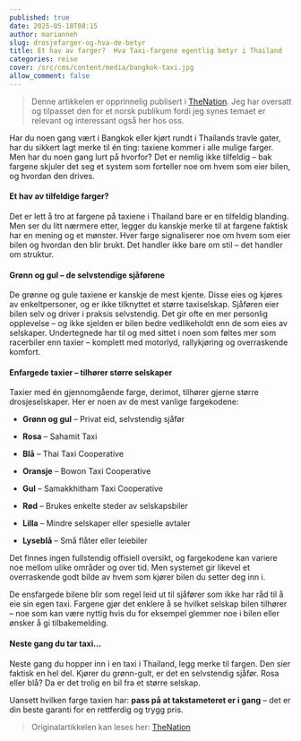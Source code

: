 ```yaml
---
published: true
date: 2025-05-18T08:15
author: marianneh
slug: drosjefarger-og-hva-de-betyr
title: Et hav av farger?  Hva Taxi-fargene egentlig betyr i Thailand
categories: reise
cover: /src/cms/content/media/bangkok-taxi.jpg
allow_comment: false
---
```

> Denne artikkelen er opprinnelig publisert i [TheNation](https://nationthailand.com). Jeg har oversatt og tilpasset den for et norsk publikum fordi jeg synes temaet er relevant og interessant også her hos oss.

Har du noen gang vært i Bangkok eller kjørt rundt i Thailands travle gater, har du sikkert lagt merke til én ting: taxiene kommer i alle mulige farger. Men har du noen gang lurt på hvorfor? Det er nemlig ikke tilfeldig – bak fargene skjuler det seg et system som forteller noe om hvem som eier bilen, og hvordan den drives.

#### Et hav av tilfeldige farger?

Det er lett å tro at fargene på taxiene i Thailand bare er en tilfeldig blanding. Men ser du litt nærmere etter, legger du kanskje merke til at fargene faktisk har en mening og et mønster. Hver farge signaliserer noe om hvem som eier bilen og hvordan den blir brukt. Det handler ikke bare om stil – det handler om struktur.

#### Grønn og gul – de selvstendige sjåførene

De grønne og gule taxiene er kanskje de mest kjente. Disse eies og kjøres av enkeltpersoner, og er ikke tilknyttet et større taxiselskap. Sjåføren eier bilen selv og driver i praksis selvstendig. Det gir ofte en mer personlig opplevelse – og ikke sjelden er bilen bedre vedlikeholdt enn de som eies av selskaper. Undertegnede har til og med sittet i noen som føltes mer som racerbiler enn taxier – komplett med motorlyd, rallykjøring og overraskende komfort.

#### Enfargede taxier – tilhører større selskaper

Taxier med én gjennomgående farge, derimot, tilhører gjerne større drosjeselskaper. Her er noen av de mest vanlige fargekodene:

*   **Grønn og gul** – Privat eid, selvstendig sjåfør
    
*   **Rosa** – Sahamit Taxi
    
*   **Blå** – Thai Taxi Cooperative
    
*   **Oransje** – Bowon Taxi Cooperative
    
*   **Gul** – Samakkhitham Taxi Cooperative
    
*   **Rød** – Brukes enkelte steder av selskapsbiler
    
*   **Lilla** – Mindre selskaper eller spesielle avtaler
    
*   **Lyseblå** – Små flåter eller leiebiler
    

Det finnes ingen fullstendig offisiell oversikt, og fargekodene kan variere noe mellom ulike områder og over tid. Men systemet gir likevel et overraskende godt bilde av hvem som kjører bilen du setter deg inn i.

De ensfargede bilene blir som regel leid ut til sjåfører som ikke har råd til å eie sin egen taxi. Fargene gjør det enklere å se hvilket selskap bilen tilhører – noe som kan være nyttig hvis du for eksempel glemmer noe i bilen eller ønsker å gi tilbakemelding.

#### Neste gang du tar taxi...

Neste gang du hopper inn i en taxi i Thailand, legg merke til fargen. Den sier faktisk en hel del. Kjører du grønn-gult, er det en selvstendig sjåfør. Rosa eller blå? Da er det trolig en bil fra et større selskap.

Uansett hvilken farge taxien har: **pass på at takstameteret er i gang** – det er din beste garanti for en rettferdig og trygg pris.

> Originalartikkelen kan leses her: [TheNation](https://www.nationthailand.com/life/travel/40050103)